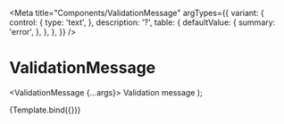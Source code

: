 
<Meta
  title="Components/ValidationMessage"
  argTypes={{
    variant: {
      control: {
        type: 'text',
      },
      description: '?',
      table: {
        defaultValue: {
          summary: 'error',
        },
      },
    },
  }}
/>

# ValidationMessage


  <ValidationMessage {...args}>
    <Exclamation />
    Validation message
  </ValidationMessage>
);

<Canvas>
  <Story name="Default">{Template.bind({})}</Story>
</Canvas>

<ArgsTable story="Default" />
